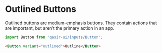
# Outlined Buttons

<Subtitle>
  Outlined buttons are medium-emphasis buttons. They contain actions that are important, but aren’t the primary action in an app.
</Subtitle>
<Preview withSource="none">
  <Story id="components-inputs-button-example--outlined" />
</Preview>

```js
import Button from 'qasir-ui/inputs/Button';
```

```html
<Button variant="outlined">Outline</Button>
```
